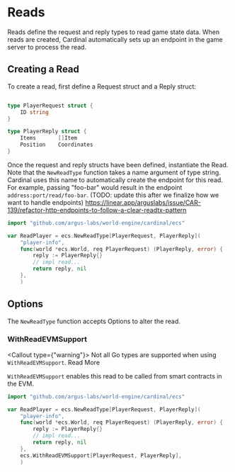 # Reads

Reads define the request and reply types to read game state data. When reads are created, Cardinal automatically sets up an endpoint in the game server to process the read.

## Creating a Read

To create a read, first define a Request struct and a Reply struct:

```go

type PlayerRequest struct {
    ID string
}

type PlayerReply struct {
    Items       []Item
    Position    Coordinates
}
```

Once the request and reply structs have been defined, instantiate the Read. Note that the `NewReadType` function takes a name argument of type string. Cardinal uses this name to automatically create the endpoint for this read. For example, passing "foo-bar" would result in the endpoint
`address:port/read/foo-bar`. (TODO: update this after we finalize how we want to handle endpoints) https://linear.app/arguslabs/issue/CAR-139/refactor-http-endpoints-to-follow-a-clear-readtx-pattern

```go
import "github.com/argus-labs/world-engine/cardinal/ecs"

var ReadPlayer = ecs.NewReadType[PlayerRequest, PlayerReply](
	"player-info",
	func(world *ecs.World, req PlayerRequest) (PlayerReply, error) {
		reply := PlayerReply{}
		// impl read...
		return reply, nil
	},
	)
```

## Options

The `NewReadType` function accepts Options to alter the read.

### WithReadEVMSupport



<Callout type={"warning"}>
    Not all Go types are supported when using `WithReadEVMSupport`. <Link href="/Cardinal/API-Reference/evm-support">Read More</Link>
</Callout>

`WithReadEVMSupport` enables this read to be called from smart contracts in the EVM.


```go
import "github.com/argus-labs/world-engine/cardinal/ecs"

var ReadPlayer = ecs.NewReadType[PlayerRequest, PlayerReply](
	"player-info",
	func(world *ecs.World, req PlayerRequest) (PlayerReply, error) {
		reply := PlayerReply{}
		// impl read...
		return reply, nil
	},
    ecs.WithReadEVMSupport[PlayerRequest, PlayerReply],
	)
```